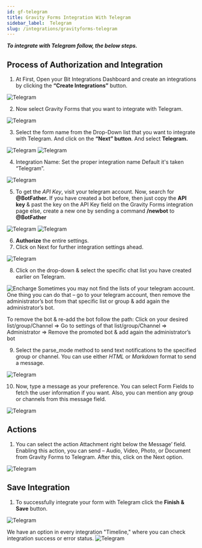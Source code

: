 ```yaml
---
id: gf-telegram
title: Gravity Forms Integration With Telegram
sidebar_label:  Telegram
slug: /integrations/gravityforms-telegram
---
```



***To integrate with Telegram follow, the below steps.***


## Process of Authorization and Integration
1.	At First, Open your Bit Integrations Dashboard and create an integrations by clicking the **“Create Integrations”** button.
 <Image src="Telegram/Create Integration" alt="Telegram" w="1020" h="350" />


2. Now select Gravity Forms that you want to integrate with Telegram.
 <Image src="Telegram/Select Contact Form 7" alt="Telegram" w="1020" h="350" />

3.	Select the form name from the Drop-Down list that you want to integrate with Telegram. And click on the **“Next” button**. And select **Telegram.**
 <Image src="Telegram/Gravity-Forms" alt="Telegram" w="1020" h="350" />
 <Image src="Telegram/select telegram" alt="Telegram" w="1020" h="350" />

4.	Integration Name: Set the proper integration name Default it's taken “Telegram”.
 <Image src="Telegram/integration name" alt="Telegram" w="1020" h="350" />

5. To get the *API Key*, visit your telegram account. Now, search for **@BotFather.** If you have created a bot before, then just copy the **API key** & past the key on the API Key field on the Gravity Forms integration page else, create a new one by sending a command **/newbot** to **@BotFather**
 <Image src="Telegram/bot api" alt="Telegram" w="1020" h="350" />
 <Image src="Telegram/paste bot api key" alt="Telegram" w="1020" h="350" />


6.	**Authorize** the entire settings.
7.	Click on Next for further integration settings ahead.
 <Image src="Telegram/authorize" alt="Telegram" w="1020" h="350" />

 
8.	Click on the drop-down & select the specific chat list you have created earlier on Telegram.
 <Image src="Telegram/select chat list" alt="Encharge" w="1020" h="300" />
Sometimes you may not find the lists of your telegram account. One thing you can do that – go to your telegram account, then remove the administrator’s bot from that specific list or group & add again the administrator’s bot.
    
To remove the bot & re-add the bot follow the path: Click on your desired list/group/Channel => Go to settings of that list/group/Channel => Administrator => Remove the promoted bot & add again the administrator’s bot


9.	Select the parse_mode method to send text notifications to the specified group or channel. You can use either *HTML* or *Markdown* format to send a message.
 <Image src="Telegram/create massage" alt="Telegram" w="1020" h="350" />

10. Now, type a message as your preference. You can select Form Fields to fetch the user information if you want. Also, you can mention any group or channels from this message field.
 <Image src="Telegram/create massage2" alt="Telegram" w="1020" h="350" />

 ## Actions
1.	You can select the action Attachment right below the Message’ field. Enabling this action, you can send – Audio, Video, Photo, or Document from Gravity Forms to Telegram. After this, click on the Next option.
 <Image src="Telegram/attachment actions" alt="Telegram" w="1020" h="350" />

## Save Integration
1.	To successfully integrate your form with Telegram click the **Finish & Save** button.
 <Image src="Telegram/finish and save" alt="Telegram" w="1020" h="350" />

We have an option in every integration "Timeline," where you can check integration success or error status.
 <Image src="Telegram/timeline" alt="Telegram" w="1020" h="350" />

